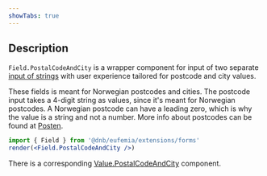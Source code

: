 ```yaml
---
showTabs: true
---
```


## Description

`Field.PostalCodeAndCity` is a wrapper component for input of two separate [input of strings](/uilib/extensions/forms/base-fields/String) with user experience tailored for postcode and city values.

These fields is meant for Norwegian postcodes and cities. The postcode input takes a 4-digit string as values, since it's meant for Norwegian postcodes. A Norwegian postcode can have a leading zero, which is why the value is a string and not a number.
More info about postcodes can be found at [Posten](https://www.bring.no/tjenester/adressetjenester/postnummer).

```jsx
import { Field } from '@dnb/eufemia/extensions/forms'
render(<Field.PostalCodeAndCity />)
```

There is a corresponding [Value.PostalCodeAndCity](/uilib/extensions/forms/Value/PostalCodeAndCity) component.
